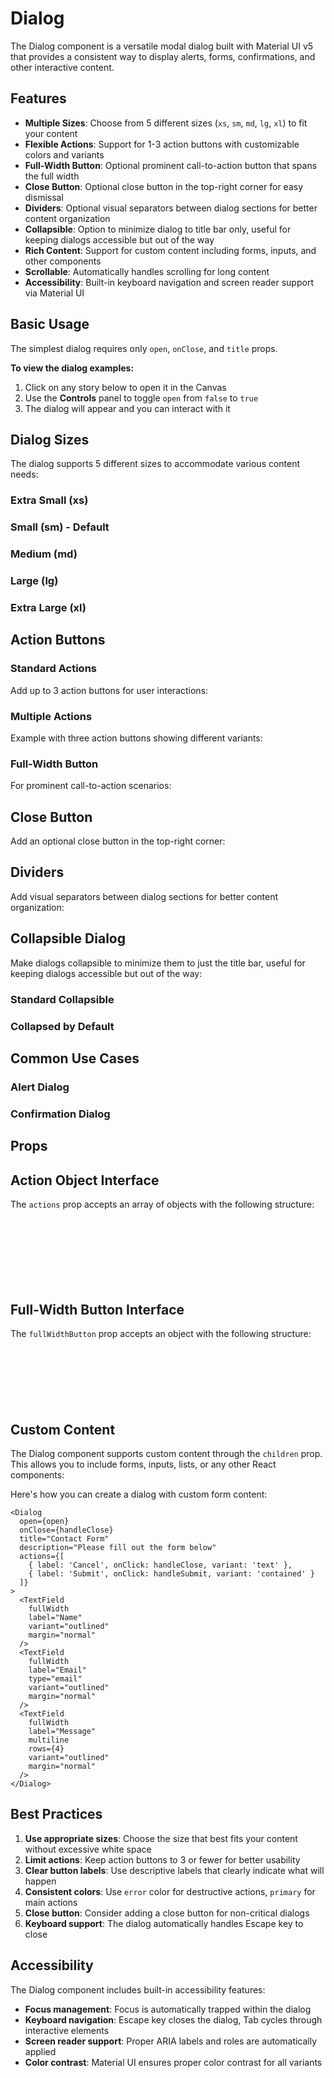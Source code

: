 

<Meta of={DialogStories} />

# Dialog

The Dialog component is a versatile modal dialog built with Material UI v5 that provides a consistent way to display alerts, forms, confirmations, and other interactive content.

## Features

- **Multiple Sizes**: Choose from 5 different sizes (`xs`, `sm`, `md`, `lg`, `xl`) to fit your content
- **Flexible Actions**: Support for 1-3 action buttons with customizable colors and variants
- **Full-Width Button**: Optional prominent call-to-action button that spans the full width
- **Close Button**: Optional close button in the top-right corner for easy dismissal
- **Dividers**: Optional visual separators between dialog sections for better content organization
- **Collapsible**: Option to minimize dialog to title bar only, useful for keeping dialogs accessible but out of the way
- **Rich Content**: Support for custom content including forms, inputs, and other components
- **Scrollable**: Automatically handles scrolling for long content
- **Accessibility**: Built-in keyboard navigation and screen reader support via Material UI

## Basic Usage

The simplest dialog requires only `open`, `onClose`, and `title` props. 

**To view the dialog examples:**
1. Click on any story below to open it in the Canvas
2. Use the **Controls** panel to toggle `open` from `false` to `true`
3. The dialog will appear and you can interact with it

<Canvas of={DialogStories.Default} />

## Dialog Sizes

The dialog supports 5 different sizes to accommodate various content needs:

### Extra Small (xs)
<Canvas  of={DialogStories.ExtraSmall} />

### Small (sm) - Default
<Canvas of={DialogStories.Small} />

### Medium (md)
<Canvas of={DialogStories.Medium} />

### Large (lg)
<Canvas of={DialogStories.Large} />

### Extra Large (xl)
<Canvas of={DialogStories.ExtraLarge} />

## Action Buttons

### Standard Actions
Add up to 3 action buttons for user interactions:

<Canvas of={DialogStories.WithActions} />

### Multiple Actions
Example with three action buttons showing different variants:

<Canvas of={DialogStories.ThreeActions} />

### Full-Width Button
For prominent call-to-action scenarios:

<Canvas of={DialogStories.WithFullWidthButton} />

## Close Button

Add an optional close button in the top-right corner:

<Canvas of={DialogStories.WithCloseButton} />

## Dividers

Add visual separators between dialog sections for better content organization:

<Canvas of={DialogStories.WithDividers} />

## Collapsible Dialog

Make dialogs collapsible to minimize them to just the title bar, useful for keeping dialogs accessible but out of the way:

### Standard Collapsible
<Canvas of={DialogStories.Collapsible} />

### Collapsed by Default
<Canvas of={DialogStories.CollapsedByDefault} />

## Common Use Cases

### Alert Dialog
<Canvas of={DialogStories.Alert} />

### Confirmation Dialog
<Canvas of={DialogStories.Confirmation} />

## Props

<ArgTypes of={Dialog} />

## Action Object Interface

The `actions` prop accepts an array of objects with the following structure:

```typescript
interface DialogAction {
  label: string;                    // Button text
  onClick: () => void;              // Click handler
  color?: 'primary' | 'error' | 'secondary' | 'success' | 'info' | 'warning';
  variant?: 'contained' | 'outlined' | 'text';
  disabled?: boolean;               // Whether the button is disabled
}
```

## Full-Width Button Interface

The `fullWidthButton` prop accepts an object with the following structure:

```typescript
interface FullWidthButton {
  label: string;                    // Button text
  onClick: () => void;              // Click handler
  color?: 'primary' | 'error' | 'secondary' | 'success' | 'info' | 'warning';
  disabled?: boolean;               // Whether the button is disabled
}
```

## Custom Content

The Dialog component supports custom content through the `children` prop. This allows you to include forms, inputs, lists, or any other React components:

<Canvas of={DialogStories.WithCustomContent} />

Here's how you can create a dialog with custom form content:

```tsx
<Dialog
  open={open}
  onClose={handleClose}
  title="Contact Form"
  description="Please fill out the form below"
  actions={[
    { label: 'Cancel', onClick: handleClose, variant: 'text' },
    { label: 'Submit', onClick: handleSubmit, variant: 'contained' }
  ]}
>
  <TextField
    fullWidth
    label="Name"
    variant="outlined"
    margin="normal"
  />
  <TextField
    fullWidth
    label="Email"
    type="email"
    variant="outlined"
    margin="normal"
  />
  <TextField
    fullWidth
    label="Message"
    multiline
    rows={4}
    variant="outlined"
    margin="normal"
  />
</Dialog>
```

## Best Practices

1. **Use appropriate sizes**: Choose the size that best fits your content without excessive white space
2. **Limit actions**: Keep action buttons to 3 or fewer for better usability
3. **Clear button labels**: Use descriptive labels that clearly indicate what will happen
4. **Consistent colors**: Use `error` color for destructive actions, `primary` for main actions
5. **Close button**: Consider adding a close button for non-critical dialogs
6. **Keyboard support**: The dialog automatically handles Escape key to close

## Accessibility

The Dialog component includes built-in accessibility features:

- **Focus management**: Focus is automatically trapped within the dialog
- **Keyboard navigation**: Escape key closes the dialog, Tab cycles through interactive elements
- **Screen reader support**: Proper ARIA labels and roles are automatically applied
- **Color contrast**: Material UI ensures proper color contrast for all variants 